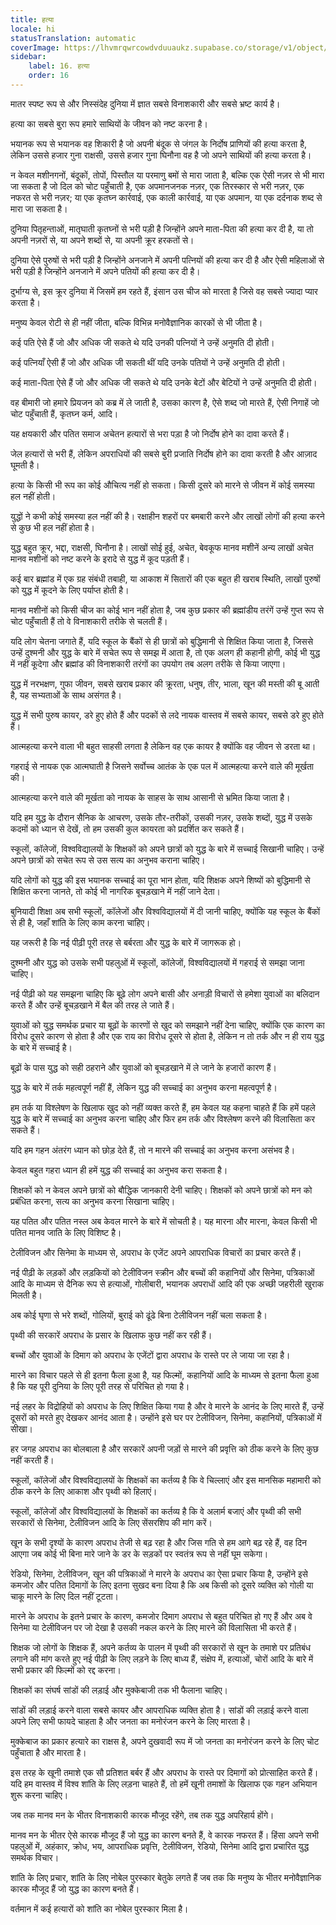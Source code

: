 ```yaml
---
title: हत्या
locale: hi
statusTranslation: automatic
coverImage: https://lhvmrqwrcowdvduuaukz.supabase.co/storage/v1/object/public/strapi-uploads/small_cover-educacion-fundamental.webp-2d51a7828a2b1309555be27f7e2a61a0.webp
sidebar:
    label: 16. हत्या
    order: 16
---
```

मातर स्पष्ट रूप से और निस्संदेह दुनिया में ज्ञात सबसे विनाशकारी और सबसे भ्रष्ट कार्य है।

हत्या का सबसे बुरा रूप हमारे साथियों के जीवन को नष्ट करना है।

भयानक रूप से भयानक वह शिकारी है जो अपनी बंदूक से जंगल के निर्दोष प्राणियों की हत्या करता है, लेकिन उससे हजार गुना राक्षसी, उससे हजार गुना घिनौना वह है जो अपने साथियों की हत्या करता है।

न केवल मशीनगनों, बंदूकों, तोपों, पिस्तौल या परमाणु बमों से मारा जाता है, बल्कि एक ऐसी नज़र से भी मारा जा सकता है जो दिल को चोट पहुँचाती है, एक अपमानजनक नज़र, एक तिरस्कार से भरी नज़र, एक नफरत से भरी नज़र; या एक कृतघ्न कार्रवाई, एक काली कार्रवाई, या एक अपमान, या एक दर्दनाक शब्द से मारा जा सकता है।

दुनिया पितृहन्ताओं, मातृघाती कृतघ्नों से भरी पड़ी है जिन्होंने अपने माता-पिता की हत्या कर दी है, या तो अपनी नज़रों से, या अपने शब्दों से, या अपनी क्रूर हरकतों से।

दुनिया ऐसे पुरुषों से भरी पड़ी है जिन्होंने अनजाने में अपनी पत्नियों की हत्या कर दी है और ऐसी महिलाओं से भरी पड़ी है जिन्होंने अनजाने में अपने पतियों की हत्या कर दी है।

दुर्भाग्य से, इस क्रूर दुनिया में जिसमें हम रहते हैं, इंसान उस चीज को मारता है जिसे वह सबसे ज्यादा प्यार करता है।

मनुष्य केवल रोटी से ही नहीं जीता, बल्कि विभिन्न मनोवैज्ञानिक कारकों से भी जीता है।

कई पति ऐसे हैं जो और अधिक जी सकते थे यदि उनकी पत्नियों ने उन्हें अनुमति दी होती।

कई पत्नियाँ ऐसी हैं जो और अधिक जी सकती थीं यदि उनके पतियों ने उन्हें अनुमति दी होती।

कई माता-पिता ऐसे हैं जो और अधिक जी सकते थे यदि उनके बेटों और बेटियों ने उन्हें अनुमति दी होती।

वह बीमारी जो हमारे प्रियजन को कब्र में ले जाती है, उसका कारण है, ऐसे शब्द जो मारते हैं, ऐसी निगाहें जो चोट पहुँचाती हैं, कृतघ्न कर्म, आदि।

यह क्षयकारी और पतित समाज अचेतन हत्यारों से भरा पड़ा है जो निर्दोष होने का दावा करते हैं।

जेल हत्यारों से भरी हैं, लेकिन अपराधियों की सबसे बुरी प्रजाति निर्दोष होने का दावा करती है और आज़ाद घूमती है।

हत्या के किसी भी रूप का कोई औचित्य नहीं हो सकता। किसी दूसरे को मारने से जीवन में कोई समस्या हल नहीं होती।

युद्धों ने कभी कोई समस्या हल नहीं की है। रक्षाहीन शहरों पर बमबारी करने और लाखों लोगों की हत्या करने से कुछ भी हल नहीं होता है।

युद्ध बहुत क्रूर, भद्दा, राक्षसी, घिनौना है। लाखों सोई हुई, अचेत, बेवकूफ मानव मशीनें अन्य लाखों अचेत मानव मशीनों को नष्ट करने के इरादे से युद्ध में कूद पड़ती हैं।

कई बार ब्रह्मांड में एक ग्रह संबंधी तबाही, या आकाश में सितारों की एक बहुत ही खराब स्थिति, लाखों पुरुषों को युद्ध में कूदने के लिए पर्याप्त होती है।

मानव मशीनों को किसी चीज का कोई भान नहीं होता है, जब कुछ प्रकार की ब्रह्मांडीय तरंगें उन्हें गुप्त रूप से चोट पहुँचाती हैं तो वे विनाशकारी तरीके से चलती हैं।

यदि लोग चेतना जगाते हैं, यदि स्कूल के बैंकों से ही छात्रों को बुद्धिमानी से शिक्षित किया जाता है, जिससे उन्हें दुश्मनी और युद्ध के बारे में सचेत रूप से समझ में आता है, तो एक अलग ही कहानी होगी, कोई भी युद्ध में नहीं कूदेगा और ब्रह्मांड की विनाशकारी तरंगों का उपयोग तब अलग तरीके से किया जाएगा।

युद्ध में नरभक्षण, गुफा जीवन, सबसे खराब प्रकार की क्रूरता, धनुष, तीर, भाला, खून की मस्ती की बू आती है, यह सभ्यताओं के साथ असंगत है।

युद्ध में सभी पुरुष कायर, डरे हुए होते हैं और पदकों से लदे नायक वास्तव में सबसे कायर, सबसे डरे हुए होते हैं।

आत्महत्या करने वाला भी बहुत साहसी लगता है लेकिन वह एक कायर है क्योंकि वह जीवन से डरता था।

गहराई से नायक एक आत्मघाती है जिसने सर्वोच्च आतंक के एक पल में आत्महत्या करने वाले की मूर्खता की।

आत्महत्या करने वाले की मूर्खता को नायक के साहस के साथ आसानी से भ्रमित किया जाता है।

यदि हम युद्ध के दौरान सैनिक के आचरण, उसके तौर-तरीकों, उसकी नज़र, उसके शब्दों, युद्ध में उसके कदमों को ध्यान से देखें, तो हम उसकी कुल कायरता को प्रदर्शित कर सकते हैं।

स्कूलों, कॉलेजों, विश्वविद्यालयों के शिक्षकों को अपने छात्रों को युद्ध के बारे में सच्चाई सिखानी चाहिए। उन्हें अपने छात्रों को सचेत रूप से उस सत्य का अनुभव कराना चाहिए।

यदि लोगों को युद्ध की इस भयानक सच्चाई का पूरा भान होता, यदि शिक्षक अपने शिष्यों को बुद्धिमानी से शिक्षित करना जानते, तो कोई भी नागरिक बूचड़खाने में नहीं जाने देता।

बुनियादी शिक्षा अब सभी स्कूलों, कॉलेजों और विश्वविद्यालयों में दी जानी चाहिए, क्योंकि यह स्कूल के बैंकों से ही है, जहाँ शांति के लिए काम करना चाहिए।

यह जरूरी है कि नई पीढ़ी पूरी तरह से बर्बरता और युद्ध के बारे में जागरूक हो।

दुश्मनी और युद्ध को उसके सभी पहलुओं में स्कूलों, कॉलेजों, विश्वविद्यालयों में गहराई से समझा जाना चाहिए।

नई पीढ़ी को यह समझना चाहिए कि बूढ़े लोग अपने बासी और अनाड़ी विचारों से हमेशा युवाओं का बलिदान करते हैं और उन्हें बूचड़खाने में बैल की तरह ले जाते हैं।

युवाओं को युद्ध समर्थक प्रचार या बूढ़ों के कारणों से खुद को समझाने नहीं देना चाहिए, क्योंकि एक कारण का विरोध दूसरे कारण से होता है और एक राय का विरोध दूसरे से होता है, लेकिन न तो तर्क और न ही राय युद्ध के बारे में सच्चाई है।

बूढ़ों के पास युद्ध को सही ठहराने और युवाओं को बूचड़खाने में ले जाने के हजारों कारण हैं।

युद्ध के बारे में तर्क महत्वपूर्ण नहीं हैं, लेकिन युद्ध की सच्चाई का अनुभव करना महत्वपूर्ण है।

हम तर्क या विश्लेषण के खिलाफ खुद को नहीं व्यक्त करते हैं, हम केवल यह कहना चाहते हैं कि हमें पहले युद्ध के बारे में सच्चाई का अनुभव करना चाहिए और फिर हम तर्क और विश्लेषण करने की विलासिता कर सकते हैं।

यदि हम गहन अंतरंग ध्यान को छोड़ देते हैं, तो न मारने की सच्चाई का अनुभव करना असंभव है।

केवल बहुत गहरा ध्यान ही हमें युद्ध की सच्चाई का अनुभव करा सकता है।

शिक्षकों को न केवल अपने छात्रों को बौद्धिक जानकारी देनी चाहिए। शिक्षकों को अपने छात्रों को मन को प्रबंधित करना, सत्य का अनुभव करना सिखाना चाहिए।

यह पतित और पतित नस्ल अब केवल मारने के बारे में सोचती है। यह मारना और मारना, केवल किसी भी पतित मानव जाति के लिए विशिष्ट है।

टेलीविजन और सिनेमा के माध्यम से, अपराध के एजेंट अपने आपराधिक विचारों का प्रचार करते हैं।

नई पीढ़ी के लड़कों और लड़कियों को टेलीविजन स्क्रीन और बच्चों की कहानियों और सिनेमा, पत्रिकाओं आदि के माध्यम से दैनिक रूप से हत्याओं, गोलीबारी, भयानक अपराधों आदि की एक अच्छी जहरीली खुराक मिलती है।

अब कोई घृणा से भरे शब्दों, गोलियों, बुराई को ढूंढे बिना टेलीविजन नहीं चला सकता है।

पृथ्वी की सरकारें अपराध के प्रसार के खिलाफ कुछ नहीं कर रही हैं।

बच्चों और युवाओं के दिमाग को अपराध के एजेंटों द्वारा अपराध के रास्ते पर ले जाया जा रहा है।

मारने का विचार पहले से ही इतना फैला हुआ है, यह फिल्मों, कहानियों आदि के माध्यम से इतना फैला हुआ है कि यह पूरी दुनिया के लिए पूरी तरह से परिचित हो गया है।

नई लहर के विद्रोहियों को अपराध के लिए शिक्षित किया गया है और वे मारने के आनंद के लिए मारते हैं, उन्हें दूसरों को मरते हुए देखकर आनंद आता है। उन्होंने इसे घर पर टेलीविजन, सिनेमा, कहानियों, पत्रिकाओं में सीखा।

हर जगह अपराध का बोलबाला है और सरकारें अपनी जड़ों से मारने की प्रवृत्ति को ठीक करने के लिए कुछ नहीं करती हैं।

स्कूलों, कॉलेजों और विश्वविद्यालयों के शिक्षकों का कर्तव्य है कि वे चिल्लाएं और इस मानसिक महामारी को ठीक करने के लिए आकाश और पृथ्वी को हिलाएं।

स्कूलों, कॉलेजों और विश्वविद्यालयों के शिक्षकों का कर्तव्य है कि वे अलार्म बजाएं और पृथ्वी की सभी सरकारों से सिनेमा, टेलीविजन आदि के लिए सेंसरशिप की मांग करें।

खून के सभी दृश्यों के कारण अपराध तेजी से बढ़ रहा है और जिस गति से हम आगे बढ़ रहे हैं, वह दिन आएगा जब कोई भी बिना मारे जाने के डर के सड़कों पर स्वतंत्र रूप से नहीं घूम सकेगा।

रेडियो, सिनेमा, टेलीविजन, खून की पत्रिकाओं ने मारने के अपराध का ऐसा प्रचार किया है, उन्होंने इसे कमजोर और पतित दिमागों के लिए इतना सुखद बना दिया है कि अब किसी को दूसरे व्यक्ति को गोली या चाकू मारने के लिए दिल नहीं टूटता।

मारने के अपराध के इतने प्रचार के कारण, कमजोर दिमाग अपराध से बहुत परिचित हो गए हैं और अब वे सिनेमा या टेलीविजन पर जो देखा है उसकी नकल करने के लिए मारने की विलासिता भी करते हैं।

शिक्षक जो लोगों के शिक्षक हैं, अपने कर्तव्य के पालन में पृथ्वी की सरकारों से खून के तमाशे पर प्रतिबंध लगाने की मांग करते हुए नई पीढ़ी के लिए लड़ने के लिए बाध्य हैं, संक्षेप में, हत्याओं, चोरों आदि के बारे में सभी प्रकार की फिल्मों को रद्द करना।

शिक्षकों का संघर्ष सांडों की लड़ाई और मुक्केबाजी तक भी फैलाना चाहिए।

सांडों की लड़ाई करने वाला सबसे कायर और आपराधिक व्यक्ति होता है। सांडों की लड़ाई करने वाला अपने लिए सभी फायदे चाहता है और जनता का मनोरंजन करने के लिए मारता है।

मुक्केबाज का प्रकार हत्यारे का राक्षस है, अपने दुखवादी रूप में जो जनता का मनोरंजन करने के लिए चोट पहुँचाता है और मारता है।

इस तरह के खूनी तमाशे एक सौ प्रतिशत बर्बर हैं और अपराध के रास्ते पर दिमागों को प्रोत्साहित करते हैं। यदि हम वास्तव में विश्व शांति के लिए लड़ना चाहते हैं, तो हमें खूनी तमाशों के खिलाफ एक गहन अभियान शुरू करना चाहिए।

जब तक मानव मन के भीतर विनाशकारी कारक मौजूद रहेंगे, तब तक युद्ध अपरिहार्य होंगे।

मानव मन के भीतर ऐसे कारक मौजूद हैं जो युद्ध का कारण बनते हैं, वे कारक नफरत हैं। हिंसा अपने सभी पहलुओं में, अहंकार, क्रोध, भय, आपराधिक प्रवृत्ति, टेलीविजन, रेडियो, सिनेमा आदि द्वारा प्रचारित युद्ध समर्थक विचार।

शांति के लिए प्रचार, शांति के लिए नोबेल पुरस्कार बेतुके लगते हैं जब तक कि मनुष्य के भीतर मनोवैज्ञानिक कारक मौजूद हैं जो युद्ध का कारण बनते हैं।

वर्तमान में कई हत्यारों को शांति का नोबेल पुरस्कार मिला है।

